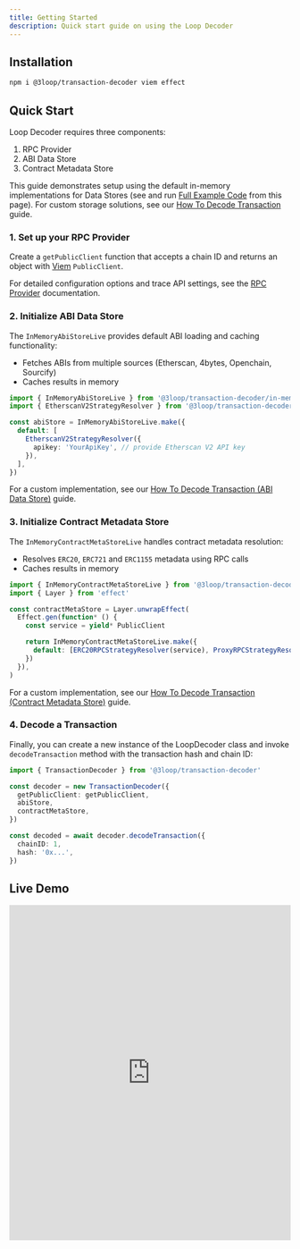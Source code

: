 ```yaml
---
title: Getting Started
description: Quick start guide on using the Loop Decoder
---
```



## Installation

```sh
npm i @3loop/transaction-decoder viem effect
```

## Quick Start

Loop Decoder requires three components:

1. RPC Provider
2. ABI Data Store
3. Contract Metadata Store

This guide demonstrates setup using the default in-memory implementations for Data Stores (see and run [Full Example Code](https://stackblitz.com/github/3loop/loop-decoder/tree/main/sandbox/quick-start?file=src/decoder.ts) from this page). For custom storage solutions, see our [How To Decode Transaction](/guides/decode-transaction/) guide.

### 1. Set up your RPC Provider

Create a `getPublicClient` function that accepts a chain ID and returns an object with [Viem](https://viem.sh/) `PublicClient`.

<RpcProvider />

For detailed configuration options and trace API settings, see the [RPC Provider](/reference/rpc-provider/) documentation.

### 2. Initialize ABI Data Store

The `InMemoryAbiStoreLive` provides default ABI loading and caching functionality:

- Fetches ABIs from multiple sources (Etherscan, 4bytes, Openchain, Sourcify)
- Caches results in memory

```ts
import { InMemoryAbiStoreLive } from '@3loop/transaction-decoder/in-memory'
import { EtherscanV2StrategyResolver } from '@3loop/transaction-decoder'

const abiStore = InMemoryAbiStoreLive.make({
  default: [
    EtherscanV2StrategyResolver({
      apikey: 'YourApiKey', // provide Etherscan V2 API key
    }),
  ],
})
```

For a custom implementation, see our [How To Decode Transaction (ABI Data Store)](/guides/decode-transaction/#2-abi-data-store) guide.

### 3. Initialize Contract Metadata Store

The `InMemoryContractMetaStoreLive` handles contract metadata resolution:

- Resolves `ERC20`, `ERC721` and `ERC1155` metadata using RPC calls
- Caches results in memory

```ts
import { InMemoryContractMetaStoreLive } from '@3loop/transaction-decoder/in-memory'
import { Layer } from 'effect'

const contractMetaStore = Layer.unwrapEffect(
  Effect.gen(function* () {
    const service = yield* PublicClient

    return InMemoryContractMetaStoreLive.make({
      default: [ERC20RPCStrategyResolver(service), ProxyRPCStrategyResolver(service)],
    })
  }),
)
```

For a custom implementation, see our [How To Decode Transaction (Contract Metadata Store)](/guides/decode-transaction/#3-contract-metadata-store) guide.

### 4. Decode a Transaction

Finally, you can create a new instance of the LoopDecoder class and invoke `decodeTransaction` method with the transaction hash and chain ID:

```ts
import { TransactionDecoder } from '@3loop/transaction-decoder'

const decoder = new TransactionDecoder({
  getPublicClient: getPublicClient,
  abiStore,
  contractMetaStore,
})

const decoded = await decoder.decodeTransaction({
  chainID: 1,
  hash: '0x...',
})
```

## Live Demo

<div style="height: 600px;">
  <iframe
    style="width: 100%; height: 100%; border: 0;"
    src="https://stackblitz.com/github/3loop/loop-decoder/tree/main/sandbox/quick-start?embed=1&file=src/decoder.ts&hideNavigation=1&hideDevTools=true&terminalHeight=1&hideExplorer=1&devtoolsheight=1&ctl=1"
  ></iframe>
</div>

